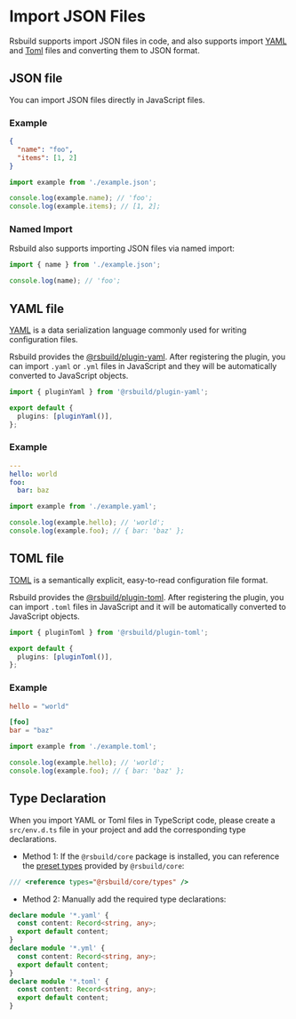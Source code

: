 # Import JSON Files

Rsbuild supports import JSON files in code, and also supports import [YAML](https://yaml.org/) and [Toml](https://toml.io/en/) files and converting them to JSON format.

## JSON file

You can import JSON files directly in JavaScript files.

### Example

```json title="example.json"
{
  "name": "foo",
  "items": [1, 2]
}
```

```js title="index.js"
import example from './example.json';

console.log(example.name); // 'foo';
console.log(example.items); // [1, 2];
```

### Named Import

Rsbuild also supports importing JSON files via named import:

```js
import { name } from './example.json';

console.log(name); // 'foo';
```

## YAML file

[YAML](https://yaml.org/) is a data serialization language commonly used for writing configuration files.

Rsbuild provides the [@rsbuild/plugin-yaml](https://github.com/rspack-contrib/rsbuild-plugin-yaml). After registering the plugin, you can import `.yaml` or `.yml` files in JavaScript and they will be automatically converted to JavaScript objects.

```ts title="rsbuild.config.ts"
import { pluginYaml } from '@rsbuild/plugin-yaml';

export default {
  plugins: [pluginYaml()],
};
```

### Example

```yaml title="example.yaml"
---
hello: world
foo:
  bar: baz
```

```js
import example from './example.yaml';

console.log(example.hello); // 'world';
console.log(example.foo); // { bar: 'baz' };
```

## TOML file

[TOML](https://toml.io/) is a semantically explicit, easy-to-read configuration file format.

Rsbuild provides the [@rsbuild/plugin-toml](https://github.com/rspack-contrib/rsbuild-plugin-toml). After registering the plugin, you can import `.toml` files in JavaScript and it will be automatically converted to JavaScript objects.

```ts title="rsbuild.config.ts"
import { pluginToml } from '@rsbuild/plugin-toml';

export default {
  plugins: [pluginToml()],
};
```

### Example

```toml title="example.toml"
hello = "world"

[foo]
bar = "baz"
```

```js title="src/env.d.ts"
import example from './example.toml';

console.log(example.hello); // 'world';
console.log(example.foo); // { bar: 'baz' };
```

## Type Declaration

When you import YAML or Toml files in TypeScript code, please create a `src/env.d.ts` file in your project and add the corresponding type declarations.

- Method 1: If the `@rsbuild/core` package is installed, you can reference the [preset types](/guide/basic/typescript#preset-types) provided by `@rsbuild/core`:

```ts title="src/env.d.ts"
/// <reference types="@rsbuild/core/types" />
```

- Method 2: Manually add the required type declarations:

```ts title="src/env.d.ts"
declare module '*.yaml' {
  const content: Record<string, any>;
  export default content;
}
declare module '*.yml' {
  const content: Record<string, any>;
  export default content;
}
declare module '*.toml' {
  const content: Record<string, any>;
  export default content;
}
```
